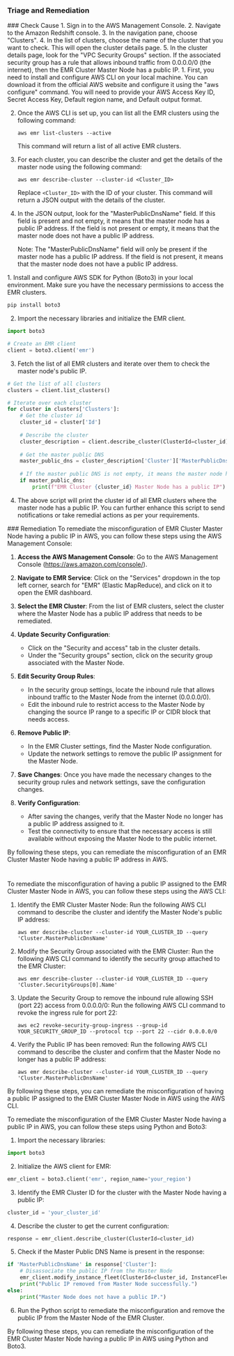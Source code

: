 
### Triage and Remediation
<Tabs>

<Tab title='Cause'>
### Check Cause
<AccordionGroup>
<Accordion title='Using Console' defaultOpen='true'>
1. Sign in to the AWS Management Console.
2. Navigate to the Amazon Redshift console.
3. In the navigation pane, choose "Clusters".
4. In the list of clusters, choose the name of the cluster that you want to check. This will open the cluster details page.
5. In the cluster details page, look for the "VPC Security Groups" section. If the associated security group has a rule that allows inbound traffic from 0.0.0.0/0 (the internet), then the EMR Cluster Master Node has a public IP.
</Accordion>

<Accordion title='Using CLI'>
1. First, you need to install and configure AWS CLI on your local machine. You can download it from the official AWS website and configure it using the "aws configure" command. You will need to provide your AWS Access Key ID, Secret Access Key, Default region name, and Default output format.

2. Once the AWS CLI is set up, you can list all the EMR clusters using the following command:

   ```
   aws emr list-clusters --active
   ```

   This command will return a list of all active EMR clusters.

3. For each cluster, you can describe the cluster and get the details of the master node using the following command:

   ```
   aws emr describe-cluster --cluster-id <Cluster_ID>
   ```

   Replace `<Cluster_ID>` with the ID of your cluster. This command will return a JSON output with the details of the cluster.

4. In the JSON output, look for the "MasterPublicDnsName" field. If this field is present and not empty, it means that the master node has a public IP address. If the field is not present or empty, it means that the master node does not have a public IP address. 

   Note: The "MasterPublicDnsName" field will only be present if the master node has a public IP address. If the field is not present, it means that the master node does not have a public IP address.
</Accordion>

<Accordion title='Using Python'>
1. Install and configure AWS SDK for Python (Boto3) in your local environment. Make sure you have the necessary permissions to access the EMR clusters.

```python
pip install boto3
```

2. Import the necessary libraries and initialize the EMR client.

```python
import boto3

# Create an EMR client
client = boto3.client('emr')
```

3. Fetch the list of all EMR clusters and iterate over them to check the master node's public IP.

```python
# Get the list of all clusters
clusters = client.list_clusters()

# Iterate over each cluster
for cluster in clusters['Clusters']:
    # Get the cluster id
    cluster_id = cluster['Id']
    
    # Describe the cluster
    cluster_description = client.describe_cluster(ClusterId=cluster_id)
    
    # Get the master public DNS
    master_public_dns = cluster_description['Cluster']['MasterPublicDnsName']
    
    # If the master public DNS is not empty, it means the master node has a public IP
    if master_public_dns:
        print(f"EMR Cluster {cluster_id} Master Node has a public IP")
```

4. The above script will print the cluster id of all EMR clusters where the master node has a public IP. You can further enhance this script to send notifications or take remedial actions as per your requirements.
</Accordion>

</AccordionGroup>
</Tab>
<Tab title='Remediation'>
### Remediation

<AccordionGroup>
<Accordion title='Using Console' defaultOpen='true'>
To remediate the misconfiguration of EMR Cluster Master Node having a public IP in AWS, you can follow these steps using the AWS Management Console:

1. **Access the AWS Management Console**: Go to the AWS Management Console (https://aws.amazon.com/console/).

2. **Navigate to EMR Service**: Click on the "Services" dropdown in the top left corner, search for "EMR" (Elastic MapReduce), and click on it to open the EMR dashboard.

3. **Select the EMR Cluster**: From the list of EMR clusters, select the cluster where the Master Node has a public IP address that needs to be remediated.

4. **Update Security Configuration**:
    - Click on the "Security and access" tab in the cluster details.
    - Under the "Security groups" section, click on the security group associated with the Master Node.

5. **Edit Security Group Rules**:
    - In the security group settings, locate the inbound rule that allows inbound traffic to the Master Node from the internet (0.0.0.0/0).
    - Edit the inbound rule to restrict access to the Master Node by changing the source IP range to a specific IP or CIDR block that needs access.

6. **Remove Public IP**:
    - In the EMR Cluster settings, find the Master Node configuration.
    - Update the network settings to remove the public IP assignment for the Master Node.

7. **Save Changes**: Once you have made the necessary changes to the security group rules and network settings, save the configuration changes.

8. **Verify Configuration**:
    - After saving the changes, verify that the Master Node no longer has a public IP address assigned to it.
    - Test the connectivity to ensure that the necessary access is still available without exposing the Master Node to the public internet.

By following these steps, you can remediate the misconfiguration of an EMR Cluster Master Node having a public IP address in AWS.

#
</Accordion>

<Accordion title='Using CLI'>
To remediate the misconfiguration of having a public IP assigned to the EMR Cluster Master Node in AWS, you can follow these steps using the AWS CLI:

1. Identify the EMR Cluster Master Node:
   Run the following AWS CLI command to describe the cluster and identify the Master Node's public IP address:
   ```
   aws emr describe-cluster --cluster-id YOUR_CLUSTER_ID --query 'Cluster.MasterPublicDnsName'
   ```

2. Modify the Security Group associated with the EMR Cluster:
   Run the following AWS CLI command to identify the security group attached to the EMR Cluster:
   ```
   aws emr describe-cluster --cluster-id YOUR_CLUSTER_ID --query 'Cluster.SecurityGroups[0].Name'
   ```

3. Update the Security Group to remove the inbound rule allowing SSH (port 22) access from 0.0.0.0/0:
   Run the following AWS CLI command to revoke the ingress rule for port 22:
   ```
   aws ec2 revoke-security-group-ingress --group-id YOUR_SECURITY_GROUP_ID --protocol tcp --port 22 --cidr 0.0.0.0/0
   ```

4. Verify the Public IP has been removed:
   Run the following AWS CLI command to describe the cluster and confirm that the Master Node no longer has a public IP address:
   ```
   aws emr describe-cluster --cluster-id YOUR_CLUSTER_ID --query 'Cluster.MasterPublicDnsName'
   ```

By following these steps, you can remediate the misconfiguration of having a public IP assigned to the EMR Cluster Master Node in AWS using the AWS CLI.
</Accordion>

<Accordion title='Using Python'>
To remediate the misconfiguration of the EMR Cluster Master Node having a public IP in AWS, you can follow these steps using Python and Boto3:

1. Import the necessary libraries:
```python
import boto3
```

2. Initialize the AWS client for EMR:
```python
emr_client = boto3.client('emr', region_name='your_region')
```

3. Identify the EMR Cluster ID for the cluster with the Master Node having a public IP:
```python
cluster_id = 'your_cluster_id'
```

4. Describe the cluster to get the current configuration:
```python
response = emr_client.describe_cluster(ClusterId=cluster_id)
```

5. Check if the Master Public DNS Name is present in the response:
```python
if 'MasterPublicDnsName' in response['Cluster']:
    # Disassociate the public IP from the Master Node
    emr_client.modify_instance_fleet(ClusterId=cluster_id, InstanceFleet={ 'InstanceFleetType': 'MASTER', 'TargetOnDemandCapacity': 1 })
    print("Public IP removed from Master Node successfully.")
else:
    print("Master Node does not have a public IP.")
```

6. Run the Python script to remediate the misconfiguration and remove the public IP from the Master Node of the EMR Cluster.

By following these steps, you can remediate the misconfiguration of the EMR Cluster Master Node having a public IP in AWS using Python and Boto3.
</Accordion>

</AccordionGroup>
</Tab>
</Tabs>
